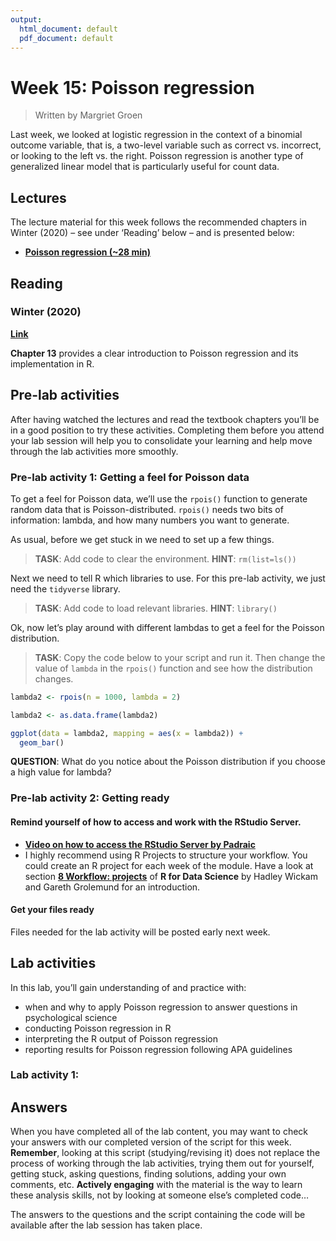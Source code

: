 ```yaml
---
output:
  html_document: default
  pdf_document: default
---
```


# Week 15: Poisson regression

> Written by Margriet Groen

Last week, we looked at logistic regression in the context of a binomial outcome variable, that is, a two-level variable such as correct vs. incorrect, or looking to the left vs. the right. Poisson regression is another type of generalized linear model that is particularly useful for count data.
 
## Lectures
The lecture material for this week follows the recommended chapters in Winter (2020) -- see under 'Reading' below -- and is presented below:

* [**Poisson regression (~28 min)**](https://web.microsoftstream.com/video/62a8baeb-c951-4cf0-ace4-65916331b891) 

## Reading

### Winter (2020)
[**Link**](https://eu.alma.exlibrisgroup.com/leganto/public/44LAN_INST/citation/83408786230001221?auth=SAML)

**Chapter 13** provides a clear introduction to Poisson regression and its implementation in R.

## Pre-lab activities
After having watched the lectures and read the textbook chapters you’ll be in a good position to try these activities. Completing them before you attend your lab session will help you to consolidate your learning and help move through the lab activities more smoothly.

### Pre-lab activity 1: Getting a feel for Poisson data
To get a feel for Poisson data, we'll use the `rpois()` function to generate random data that is Poisson-distributed. `rpois()` needs two bits of information: lambda, and how many numbers you want to generate.

As usual, before we get stuck in we need to set up a few things. 

> **TASK**: Add code to clear the environment. **HINT**: `rm(list=ls())`

Next we need to tell R which libraries to use. For this pre-lab activity, we just need the `tidyverse` library.

> **TASK**: Add code to load relevant libraries. **HINT**: `library()`

Ok, now let's play around with different lambdas to get a feel for the Poisson distribution.

> **TASK**: Copy the code below to your script and run it. Then change the value of `lambda` in the `rpois()` function and see how the distribution changes.

```r
lambda2 <- rpois(n = 1000, lambda = 2)

lambda2 <- as.data.frame(lambda2)

ggplot(data = lambda2, mapping = aes(x = lambda2)) +
  geom_bar()
```

**QUESTION**: What do you notice about the Poisson distribution if you choose a high value for lambda?

### Pre-lab activity 2: Getting ready
#### Remind yourself of how to access and work with the RStudio Server.

* [**Video on how to access the RStudio Server by Padraic**](https://dtu-panopto.lancs.ac.uk/Panopto/Pages/Viewer.aspx?id=f4f414ff-dd5b-4301-9214-adbf009d10da)
* I highly recommend using R Projects to structure your workflow. You could create an R project for each week of the module. Have a look at section [**8 Workflow: projects**](https://r4ds.had.co.nz/workflow-projects.html) of **R for Data Science** by Hadley Wickam and Gareth Grolemund for an introduction.

#### Get your files ready
Files needed for the lab activity will be posted early next week.
<!-- Download the [402_week15_forStudents.zip](files/week14/402_week15_forStudents.zip) file and upload it into a new folder in RStudio Server.  -->

## Lab activities
In this lab, you’ll gain understanding of and practice with:

* when and why to apply Poisson regression to answer questions in psychological science
* conducting Poisson regression in R 
* interpreting the R output of Poisson regression 
* reporting results for Poisson regression following APA guidelines

### Lab activity 1: 

<!-- To complete this lab activity, please open the R-script [`402_wk15_labAct1.R`](files/week15/402_wk15_labAct1.R) in R Studio and work your way through it. -->
<!-- All instructions, hints and questions are contained in the script. -->

## Answers

When you have completed all of the lab content, you may want to check your answers with our completed version of the script for this week. **Remember**, looking at this script (studying/revising it) does not replace the process of working through the lab activities, trying them out for yourself, getting stuck, asking questions, finding solutions, adding your own comments, etc. **Actively engaging** with the material is the way to learn these analysis skills, not by looking at someone else's completed code...

The answers to the questions and the script containing the code will be available after the lab session has taken place.

<!-- You can download the R-script that includes the relevant code here: [402_wk15_labAct1_withAnswers.R](files/week15/402_wk15_labAct1_withAnswers.R). -->
